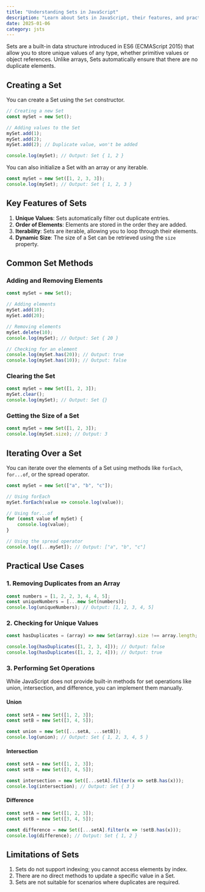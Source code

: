 ```yaml
---
title: "Understanding Sets in JavaScript"
description: "Learn about Sets in JavaScript, their features, and practical use cases."
date: 2025-01-06
category: jsts
---
```


Sets are a built-in data structure introduced in ES6 (ECMAScript 2015) that allow you to store unique values of any type, whether primitive values or object references. Unlike arrays, Sets automatically ensure that there are no duplicate elements.

## Creating a Set

You can create a Set using the `Set` constructor.

```javascript
// Creating a new Set
const mySet = new Set();

// Adding values to the Set
mySet.add(1);
mySet.add(2);
mySet.add(2); // Duplicate value, won't be added

console.log(mySet); // Output: Set { 1, 2 }
```

You can also initialize a Set with an array or any iterable.

```javascript
const mySet = new Set([1, 2, 3, 3]);
console.log(mySet); // Output: Set { 1, 2, 3 }

```

## Key Features of Sets

1. **Unique Values**: Sets automatically filter out duplicate entries.
2. **Order of Elements**: Elements are stored in the order they are added.
3. **Iterability**: Sets are iterable, allowing you to loop through their elements.
4. **Dynamic Size**: The size of a Set can be retrieved using the `size` property.

## Common Set Methods

### Adding and Removing Elements

```javascript
const mySet = new Set();

// Adding elements
mySet.add(10);
mySet.add(20);

// Removing elements
mySet.delete(10);
console.log(mySet); // Output: Set { 20 }

// Checking for an element
console.log(mySet.has(20)); // Output: true
console.log(mySet.has(10)); // Output: false

```

### Clearing the Set

```javascript
const mySet = new Set([1, 2, 3]);
mySet.clear();
console.log(mySet); // Output: Set {}

```

### Getting the Size of a Set

```javascript
const mySet = new Set([1, 2, 3]);
console.log(mySet.size); // Output: 3

```

## Iterating Over a Set

You can iterate over the elements of a Set using methods like `forEach`, `for...of`, or the spread operator.

```javascript
const mySet = new Set(["a", "b", "c"]);

// Using forEach
mySet.forEach(value => console.log(value));

// Using for...of
for (const value of mySet) {
    console.log(value);
}

// Using the spread operator
console.log([...mySet]); // Output: ["a", "b", "c"]

```

## Practical Use Cases

### 1. Removing Duplicates from an Array

```javascript
const numbers = [1, 2, 2, 3, 4, 4, 5];
const uniqueNumbers = [...new Set(numbers)];
console.log(uniqueNumbers); // Output: [1, 2, 3, 4, 5]

```

### 2. Checking for Unique Values

```javascript
const hasDuplicates = (array) => new Set(array).size !== array.length;

console.log(hasDuplicates([1, 2, 3, 4])); // Output: false
console.log(hasDuplicates([1, 2, 2, 4])); // Output: true

```

### 3. Performing Set Operations

While JavaScript does not provide built-in methods for set operations like union, intersection, and difference, you can implement them manually.

#### Union

```javascript
const setA = new Set([1, 2, 3]);
const setB = new Set([3, 4, 5]);

const union = new Set([...setA, ...setB]);
console.log(union); // Output: Set { 1, 2, 3, 4, 5 }

```

#### Intersection

```javascript
const setA = new Set([1, 2, 3]);
const setB = new Set([3, 4, 5]);

const intersection = new Set([...setA].filter(x => setB.has(x)));
console.log(intersection); // Output: Set { 3 }

```

#### Difference

```javascript
const setA = new Set([1, 2, 3]);
const setB = new Set([3, 4, 5]);

const difference = new Set([...setA].filter(x => !setB.has(x)));
console.log(difference); // Output: Set { 1, 2 }

```

## Limitations of Sets

1. Sets do not support indexing; you cannot access elements by index.
2. There are no direct methods to update a specific value in a Set.
3. Sets are not suitable for scenarios where duplicates are required.
